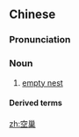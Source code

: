 ==Chinese==
{{zh-forms}}

===Pronunciation===
{{zh-pron
|m=kōngcháo,er=y
|c=hung1 caau4
|cat=n
}}

===Noun===
{{zh-noun}}

# [[empty nest]]

====Derived terms====
{{zh-der|空巢老人|空巢期}}

[[zh:空巢]]